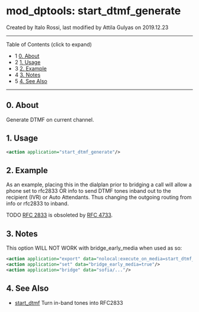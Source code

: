 
# mod_dptools: start_dtmf_generate 

 Created by  Italo Rossi, last modified by  Attila Gulyas on 2019.12.23

---

Table of Contents (click to expand)

* 1 [0\. About](#-freeswitch--mod_dptools-start_dtmf_generate-)
* 2 [1\. Usage](#-freeswitch--mod_dptools-start_dtmf_generate-)
* 3 [2\. Example](#-freeswitch--mod_dptools-start_dtmf_generate-)
* 4 [3\. Notes](#-freeswitch--mod_dptools-start_dtmf_generate-)
* 5 [4\. See Also](#-freeswitch--mod_dptools-start_dtmf_generate-)

---

## 0\. About

Generate DTMF on current channel.

  
## 1\. Usage

```xml
<action application="start_dtmf_generate"/>
```

## 2\. Example

As an example, placing this in the dialplan prior to bridging a call will allow a phone set to rfc2833 OR info to send DTMF tones inband out to the recipient (IVR) or Auto Attendants. Thus changing the outgoing routing from info or rfc2833 to inband.

TODO [RFC 2833](https://tools.ietf.org/html/rfc2833) is obsoleted by [RFC 4733](https://tools.ietf.org/html/rfc4733).

## 3\. Notes

This option WILL NOT WORK with bridge\_early\_media when used as so:

```xml
<action application="export" data="nolocal:execute_on_media=start_dtmf_generate"/>
<action application="set" data="bridge_early_media=true"/>
<action application="bridge" data="sofia/..."/>
```

## 4\. See Also

* [start\_dtmf](./6587132.mdx#0-about) Turn in-band tones into RFC2833

  

